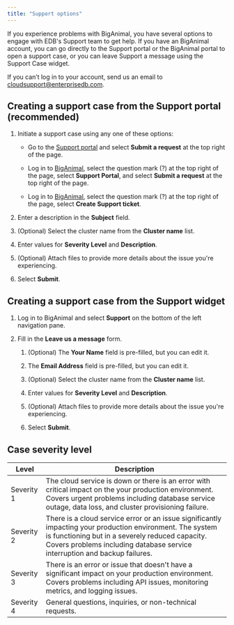 ```yaml
---
title: "Support options"
---
```


If you experience problems with BigAnimal, you have several options to engage with EDB's Support team to get help. If you have an BigAnimal account, you can go directly to the Support portal or the BigAnimal portal to open a support case, or you can leave Support a message using the Support Case widget. 

If you can’t log in to your account, send us an email to [cloudsupport@enterprisedb.com](mailto:cloudsupport@enterprisedb.com).

## Creating a support case from the Support portal (recommended)

1. Initiate a support case using any one of these options:

    - Go to the [Support portal](https://support.biganimal.com/hc/en-us) and select **Submit a request** at the top right of the page.

    - Log in to [BigAnimal](https://portal.biganimal.com), select the question mark (?) at the top right of the page, select **Support Portal**, and select **Submit a request** at the top right of the page.
    - Log in to [BigAnimal](https://portal.biganimal.com), select the question mark (?) at the top right of the page, select **Create Support ticket**.
1. Enter a description in the **Subject** field.

1. (Optional) Select the cluster name from the **Cluster name** list.
1. Enter values for **Severity Level** and **Description**.
1. (Optional) Attach files to provide more details about the issue you're experiencing.
1. Select **Submit**.

## Creating a support case from the **Support** widget

1. Log in to BigAnimal and select **Support** on the bottom of the left navigation pane. 

1. Fill in the **Leave us a message** form.
    1. (Optional) The **Your Name** field is pre-filled, but you can edit it.
  
    3. The **Email Address** field is pre-filled, but you can edit it.
    4. (Optional) Select the cluster name from the **Cluster name** list.
    5. Enter values for **Severity Level** and **Description**.
    6. (Optional) Attach files to provide more details about the issue you're experiencing.
    7. Select **Submit**.

## Case severity level

| Level | Description |
| -------- | ----------- |
| Severity 1  | The cloud service is down or there is an error with critical impact on the your production environment. Covers urgent problems including database service outage, data loss, and cluster provisioning failure. |
| Severity 2  | There is a cloud service error or an issue significantly impacting your production environment. The system is functioning but in a severely reduced capacity. Covers problems including database service interruption and backup failures. |
| Severity 3 | There is an error or issue that doesn't have a significant impact on your production environment. Covers problems including API issues, monitoring metrics, and logging issues.
| Severity 4  | General questions, inquiries, or non-technical requests.




